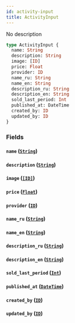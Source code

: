 ```yaml
---
id: activity-input
title: ActivityInput
---
```


No description

```graphql
type ActivityInput {
  name: String
  description: String
  image: [ID]
  price: Float
  provider: ID
  name_ru: String
  name_en: String
  description_ru: String
  description_en: String
  sold_last_period: Int
  published_at: DateTime
  created_by: ID
  updated_by: ID
}
```

### Fields

#### `name` ([`String`](/v1/scalars/string))

#### `description` ([`String`](/v1/scalars/string))

#### `image` ([`[ID]`](/v1/scalars/id))

#### `price` ([`Float`](/v1/scalars/float))

#### `provider` ([`ID`](/v1/scalars/id))

#### `name_ru` ([`String`](/v1/scalars/string))

#### `name_en` ([`String`](/v1/scalars/string))

#### `description_ru` ([`String`](/v1/scalars/string))

#### `description_en` ([`String`](/v1/scalars/string))

#### `sold_last_period` ([`Int`](/v1/scalars/int))

#### `published_at` ([`DateTime`](/v1/scalars/date-time))

#### `created_by` ([`ID`](/v1/scalars/id))

#### `updated_by` ([`ID`](/v1/scalars/id))
